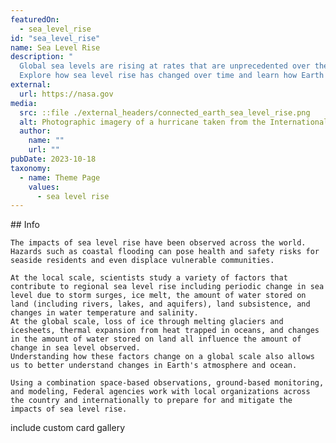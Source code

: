 ```yaml
---
featuredOn:
  - sea_level_rise 
id: "sea_level_rise"
name: Sea Level Rise
description: "
  Global sea levels are rising at rates that are unprecedented over the past 2,500 years.
  Explore how sea level rise has changed over time and learn how Earth data is helping communities plan for changing sea levels."
external:
  url: https://nasa.gov
media:
  src: ::file ./external_headers/connected_earth_sea_level_rise.png
  alt: Photographic imagery of a hurricane taken from the International Space Station
  author:
    name: ""
    url: ""
pubDate: 2023-10-18
taxonomy:
  - name: Theme Page
    values:
      - sea level rise
---
```


<Block>
  <Prose>
    ## Info

    The impacts of sea level rise have been observed across the world.
    Hazards such as coastal flooding can pose health and safety risks for seaside residents and even displace vulnerable communities.

    At the local scale, scientists study a variety of factors that contribute to regional sea level rise including periodic change in sea level due to storm surges, ice melt, the amount of water stored on land (including rivers, lakes, and aquifers), land subsistence, and changes in water temperature and salinity.
    At the global scale, loss of ice through melting glaciers and icesheets, thermal expansion from heat trapped in oceans, and changes in the amount of water stored on land all influence the amount of change in sea level observed.
    Understanding how these factors change on a global scale also allows us to better understand changes in Earth's atmosphere and ocean.

    Using a combination space-based observations, ground-based monitoring, and modeling, Federal agencies work with local organizations across the country and internationally to prepare for and mitigate the impacts of sea level rise.
  </Prose>
</Block>

<Block type="wide">
  <Prose> include custom card gallery </Prose>
</Block>